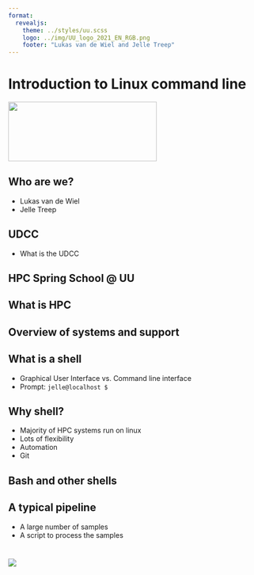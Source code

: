 ```yaml
--- 
format: 
  revealjs:
    theme: ../styles/uu.scss
    logo: ../img/UU_logo_2021_EN_RGB.png
    footer: "Lukas van de Wiel and Jelle Treep"
---
```


# Introduction to Linux command line {data-background-color="#FFCD00"}

![](../img/UU_logo_2021_EN_RGB.png){.absolute bottom=320 left=0 width="300" height="120"}

## Who are we?

- Lukas van de Wiel
- Jelle Treep


## UDCC

- What is the UDCC


## HPC Spring School @ UU



## What is HPC


## Overview of systems and support


## What is a shell

- Graphical User Interface vs. Command line interface
- Prompt: `jelle@localhost $`

## Why shell?

- Majority of HPC systems run on linux
- Lots of flexibility
- Automation
- Git


## Bash and other shells



## A typical pipeline

- A large number of samples
- A script to process the samples



# {data-background-color="#FFCD00"}

![](../img/UU_logo_2021_EN_RGB_payoff.png)